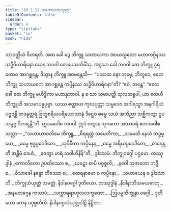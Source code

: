 ```yaml
---
title: "10.1.12 သဟာယကသုတ္တ"
tableOfContents: false
sidebar:
  order: 4
type: "tipitaka"
basket: "su"
book: "nida"
---
```



<DynamicBreadcrumb />

<Division number="246" book="nida">

<Paragraph number="1307" book="nida">
သာဝတ္ထိယံ ဝိဟရတိ. အထ ခေါ ဒွေ ဘိက္ခူ သဟာယကာ အာယသ္မတော မဟာကပ္ပိနဿ သဒ္ဓိဝိဟာရိနော ယေန ဘဂဝါ တေနုပသင်္ကမိံသု. အဒ္ဒသာ ခေါ ဘဂဝါ တေ ဘိက္ခူ ဒူရတောဝ အာဂစ္ဆန္တေ. ဒိသွာန ဘိက္ခူ အာမန္တေသိ—  “ပဿထ နော တုမှေ, ဘိက္ခဝေ, ဧတေ ဘိက္ခူ သဟာယကေ အာဂစ္ဆန္တေ ကပ္ပိနဿ သဒ္ဓိဝိဟာရိနော”တိ? “ဧဝံ, ဘန္တေ”. “ဧတေ ခေါ တေ ဘိက္ခူ မဟိဒ္ဓိကာ မဟာနုဘာဝါ. န စ သာ သမာပတ္တိ သုလဘရူပါ, ယာ တေဟိ ဘိက္ခူဟိ အသမာပန္နပုဗ္ဗာ. ယဿ စတ္ထာယ ကုလပုတ္တာ သမ္မဒေဝ အဂါရသ္မာ အနဂါရိယံ ပဗ္ဗဇန္တိ တဒနုတ္တရံ ဗြဟ္မစရိယပရိယောသာနံ ဒိဋ္ဌေဝ ဓမ္မေ သယံ အဘိညာ သစ္ဆိကတွာ ဥပသမ္ပဇ္ဇ ဝိဟရန္တီ”တိ.
</Paragraph>

<Paragraph number="1308" book="nida">
ဣဒမဝေါစ ဘဂဝါ. ဣဒံ ဝတွာန သုဂတော အထာပရံ ဧတဒဝေါစ သတ္ထာ—
</Paragraph>

<Paragraph number="1309" type="verses" book="nida">
_“သဟာယာဝတိမေ ဘိက္ခူ,_  
_စိရရတ္တံ သမေတိကာ;_  
_သမေတိ နေသံ သဒ္ဓမ္မော,_  
_ဓမ္မေ ဗုဒ္ဓပ္ပဝေဒိတေ._  

</Paragraph>

<Paragraph number="1310" type="verses" book="nida">
_သုဝိနီတာ ကပ္ပိနေန,_  
_ဓမ္မေ အရိယပ္ပဝေဒိတေ;_  
_ဓာရေန္တိ အန္တိမံ ဒေဟံ,_  
_ဇေတွာ မာရံ သဝါဟိနိန်”တိ._  


</Paragraph>
</Division>

<Paragraph number="1311" type="center" book="nida">
ဒွါဒသမံ.



</Paragraph>

<Paragraph number="1312" type="center" book="nida">
ဘိက္ခုဝဂ္ဂေါ ပဌမော.



</Paragraph>

<Paragraph number="1313" type="center" book="nida">
တဿုဒ္ဒါနံ


</Paragraph>

<Paragraph number="1314" type="verses" book="nida">
_ကောလိတော ဥပတိဿော စ,_  
_ဃဋော စာပိ ပဝုစ္စတိ;_  
_နဝေါ သုဇာတော ဘဒ္ဒိ စ,_  
_ဝိသာခေါ နန္ဒော တိဿော စ;_  
_ထေရနာမော စ ကပ္ပိနော,_  
_သဟာယေန စ ဒွါဒသာတိ._  


</Paragraph>

<Paragraph number="1315" type="center" book="nida">
ဘိက္ခုသံယုတ္တံ သမတ္တံ.



</Paragraph>

<Paragraph number="1316" type="center" book="nida">
နိဒါနဝဂ္ဂေါ ဒုတိယော.



</Paragraph>

<Paragraph number="1317" type="center" book="nida">
တဿုဒ္ဒါနံ


</Paragraph>

<Paragraph number="1318" type="verses" book="nida">
_နိဒါနာဘိသမယဓာတု,_  
_အနမတဂ္ဂေန ကဿပံ;_  
_သက္ကာရရာဟုလလက္ခဏော,_  
_ဩပမ္မဘိက္ခုနာ ဝဂ္ဂေါ._  


</Paragraph>

<Paragraph number="1319" type="center" book="nida">
ဒုတိယော တေန ပဝုစ္စတီတိ.



</Paragraph>

<Paragraph number="1320" type="center" book="nida">
နိဒါနဝဂ္ဂသံယုတ္တပါဠိ နိဋ္ဌိတာ.
</Paragraph>